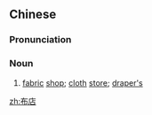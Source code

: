 ==Chinese==
{{zh-forms}}

===Pronunciation===
{{zh-pron
|m=bùdiàn
|mn=pò͘-tiàm
|cat=n
}}

===Noun===
{{zh-noun}}

# [[fabric]] [[shop]]; [[cloth]] [[store]]; [[draper's]]

[[zh:布店]]